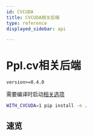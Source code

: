 ```yaml
---
id: CVCUDA
title: CVCUDA相关后端
type: reference
displayed_sidebar: api

---
```


# Ppl.cv相关后端

`version>=0.4.0`

需要编译时启动[相关选项](../installation.mdx#compilation-options)

```bash
WITH_CVCUDA=1 pip install -e .
```
## 速览
<!-- 
| 名称| 主要初始化参数 |运行时参数[类型] | 输入[类型]  | 输出[类型] | 备注|
| --- | --- | --- | --- | --- | --- |
|[PPLResizeTensor]|resize_h,resize_w | resize_h[int],resize_w[int]|data[Tensor]|result[Tensor]||
|[PPLWarpAffineTensor]|target_h,target_w|target_h[int],target_w[int],affine_matrix[vector\<float\>]|data[Tensor]|result[Tensor]|affine_matrix.size() == 6|
|[PPLCopyMakeBorderTensor]||top[int],bottom[int],left[int],right[int]|data[Tensor]|result[Tensor]||
 -->

